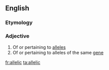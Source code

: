 ==English==

===Etymology===
{{suffix|allele|ic|lang=en}}

===Adjective===
{{en-adj}}

# Of or pertaining to [[allele]]s
# Of or pertaining to alleles of the same [[gene]]

[[fr:allelic]]
[[ta:allelic]]